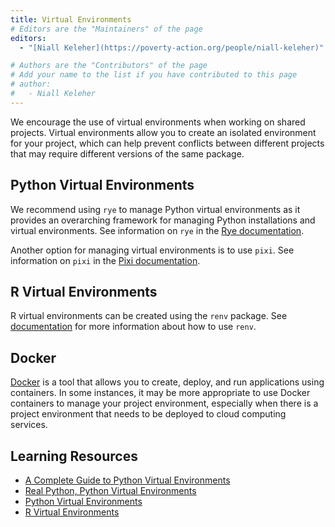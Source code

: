 ```yaml
---
title: Virtual Environments
# Editors are the "Maintainers" of the page
editors:
  - "[Niall Keleher](https://poverty-action.org/people/niall-keleher)"

# Authors are the "Contributors" of the page
# Add your name to the list if you have contributed to this page
# author:
#   - Niall Keleher
---
```


We encourage the use of virtual environments when working on shared projects. Virtual
environments allow you to create an isolated environment for your project, which can
help prevent conflicts between different projects that may require different versions of
the same package.

## Python Virtual Environments

We recommend using `rye` to manage Python virtual environments as it provides an
overarching framework for managing Python installations and virtual environments. See
information on `rye` in the [Rye documentation](https://rye.astral.sh/guide/).

Another option for managing virtual environments is to use `pixi`. See information on
`pixi` in the [Pixi documentation](https://pixi.sh/latest/).

## R Virtual Environments

R virtual environments can be created using the `renv` package. See
[documentation](https://rstudio.github.io/renv/articles/renv.html) for more information
about how to use `renv`.

## Docker

[Docker](https://docs.docker.com/get-started/overview/) is a tool that allows you to
create, deploy, and run applications using containers. In some instances, it may be more
appropriate to use Docker containers to manage your project environment, especially when
there is a project environment that needs to be deployed to cloud computing services.

## Learning Resources

- [A Complete Guide to Python Virtual Environments](https://www.dataquest.io/blog/a-complete-guide-to-python-virtual-environments/)
- [Real Python, Python Virtual Environments](https://realpython.com/python-virtual-environments-a-primer/)
- [Python Virtual Environments](https://docs.python.org/3/tutorial/venv.html)
- [R Virtual Environments](https://rstudio.github.io/renv/articles/renv.html)
